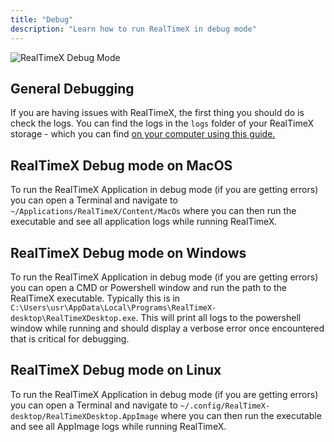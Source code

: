 ```yaml
---
title: "Debug"
description: "Learn how to run RealTimeX in debug mode"
---
```



<Image
  src="/images/guides/debug.png"
  height={1080}
  width={1920}
  quality={100}
  alt="RealTimeX Debug Mode"
/>

## General Debugging

If you are having issues with RealTimeX, the first thing you should do is check the logs. You can find the logs in the `logs` folder of your RealTimeX storage - which you can find [on your computer using this guide.](./storage.mdx#where-is-my-data-located)

## RealTimeX Debug mode on MacOS

To run the RealTimeX Application in debug mode (if you are getting errors) you can open a Terminal and navigate to `~/Applications/RealTimeX/Content/MacOs` where you can then run the executable and see all application logs while running RealTimeX.

## RealTimeX Debug mode on Windows

To run the RealTimeX Application in debug mode (if you are getting errors) you can open a CMD or Powershell window and run the path to the RealTimeX executable. Typically this is in `C:\Users\usr\AppData\Local\Programs\RealTimeX-desktop\RealTimeXDesktop.exe`.
This will print all logs to the powershell window while running and should display a verbose error once encountered that is critical for debugging.

## RealTimeX Debug mode on Linux

To run the RealTimeX Application in debug mode (if you are getting errors) you can open a Terminal and navigate to `~/.config/RealTimeX-desktop/RealTimeXDesktop.AppImage` where you can then run the executable and see all AppImage logs while running RealTimeX.
